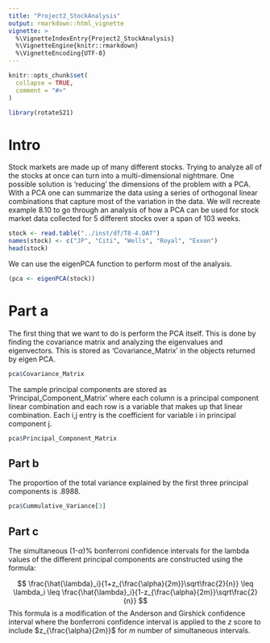 ```yaml
---
title: "Project2_StockAnalysis"
output: rmarkdown::html_vignette
vignette: >
  %\VignetteIndexEntry{Project2_StockAnalysis}
  %\VignetteEngine{knitr::rmarkdown}
  %\VignetteEncoding{UTF-8}
---
```


```r
knitr::opts_chunk$set(
  collapse = TRUE,
  comment = "#>"
)
```

```r
library(rotateS21)
```

# Intro

Stock markets are made up of many different stocks. Trying to analyze all of the stocks at once can turn into a multi-dimensional nightmare. One possible solution is 'reducing' the dimensions of the problem with a PCA. With a PCA one can summarize the data using a series of orthogonal linear combinations that capture most of the variation in the data. We will recreate example 8.10 to go through an analysis of how a PCA can be used for stock market data collected for 5 different stocks over a span of 103 weeks. 

```r
stock <- read.table("../inst/df/T8-4.DAT")
names(stock) <- c("JP", "Citi", "Wells", "Royal", "Exxon")
head(stock)
```

We can use the eigenPCA function to perform most of the analysis.

```r
(pca <- eigenPCA(stock))
```

# Part a

The first thing that we want to do is perform the PCA itself. This is done by finding the covariance matrix and analyzing the eigenvalues and eigenvectors. This is stored as 'Covariance_Matrix' in the objects returned by eigen PCA.

```r
pca$Covariance_Matrix
```

The sample principal components are stored as 'Principal_Component_Matrix' where each column is a principal component linear combination and each row is a variable that makes up that linear combination. Each i,j entry is the coefficient for variable i in principal component j. 

```r
pca$Principal_Component_Matrix
```

## Part b

The proportion of the total variance explained by the first three principal components is .8988.

```r
pca$Cummulative_Variance[3]
```

## Part c

The simultaneous (1-$\alpha$)% bonferroni confidence intervals for the lambda values of the different principal components are constructed using the formula:

$$
\frac{\hat{\lambda}_i}{1+z_{\frac{\alpha}{2m}}\sqrt\frac{2}{n}} \leq \lambda_i \leq \frac{\hat{\lambda}_i}{1-z_{\frac{\alpha}{2m}}\sqrt\frac{2}{n}}
$$
This formula is a modification of the Anderson and Girshick confidence interval where the bonferroni confidence interval is applied to the $z$ score to include $z_{\frac{\alpha}{2m}}$ for $m$ number of simultaneous intervals. 


